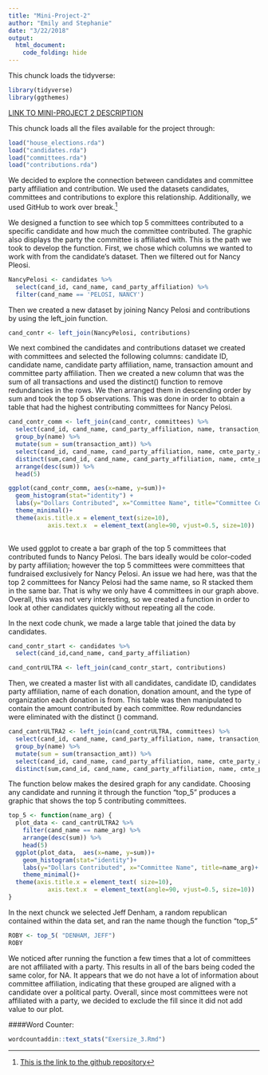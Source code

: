 ```yaml
---
title: "Mini-Project-2"
author: "Emily and Stephanie"
date: "3/22/2018"
output:
  html_document:
    code_folding: hide
---
```


This chunck loads the tidyverse:

```r
library(tidyverse)
library(ggthemes)
```

[LINK TO MINI-PROJECT 2 DESCRIPTION](https://beanumber.github.io/sds192/mod_data.html)

This chunck loads all the files available for the project through:
```r
load("house_elections.rda")
load("candidates.rda")
load("committees.rda")
load("contributions.rda")
```

We decided to explore the connection between candidates and committee party affiliation and contribution.  We used the datasets candidates, committees and contributions to explore this relationship.  Additionally, we used GitHub to work over break.[^1]

We designed a function to see which top 5 committees contributed to a specific candidate and how much the committee contributed.  The graphic also displays the party the committee is affiliated with.  This is the path we took to develop the function.  First, we chose which columns we wanted to work with from the candidate’s dataset.  Then we filtered out for Nancy Pleosi.   


```r
NancyPelosi <- candidates %>%
  select(cand_id, cand_name, cand_party_affiliation) %>%
  filter(cand_name == 'PELOSI, NANCY')
```

Then we created a new dataset by joining Nancy Pelosi and contributions by using the left_join function.

```r
cand_contr <- left_join(NancyPelosi, contributions)
```


We next combined the candidates and contributions dataset we created with committees and selected the following columns: candidate ID, candidate name, candidate party affiliation, name, transaction amount and committee party affiliation.  Then we created a new column that was the sum of all transactions and used the distinct() function to remove redundancies in the rows.  We then arranged them in descending order by sum and took the top 5 observations. This was done in order to obtain a table that had the highest contributing committees for Nancy Pelosi.

```r
cand_contr_comm <- left_join(cand_contr, committees) %>%
  select(cand_id, cand_name, cand_party_affiliation, name, transaction_amt, cmte_party_affiliation) %>%
  group_by(name) %>%
  mutate(sum = sum(transaction_amt)) %>%
  select(cand_id, cand_name, cand_party_affiliation, name, cmte_party_affiliation, sum) %>%
  distinct(sum,cand_id, cand_name, cand_party_affiliation, name, cmte_party_affiliation) %>%
  arrange(desc(sum)) %>%
  head(5)
```

```r
ggplot(cand_contr_comm, aes(x=name, y=sum))+
  geom_histogram(stat="identity") + 
  labs(y="Dollars Contributed", x="Committee Name", title="Committee Contribution to Nancy Pelosi")+
  theme_minimal()+
  theme(axis.title.x = element_text(size=10),
           axis.text.x  = element_text(angle=90, vjust=0.5, size=10))
  
```

We used ggplot to create a bar graph of the top 5 committees that contributed funds to Nancy Pelosi. The bars ideally would be color-coded by party affiliation; however the top 5 committees were committees that fundraised exclusively for Nancy Pelosi.  An issue we had here, was that the top 2 committees for Nancy Pelosi had the same name, so R stacked them in the same bar.  That is why we only have 4 committees in our graph above.  Overall, this was not very interesting, so we created a function in order to look at other candidates quickly without repeating all the code.



In the next code chunk, we made a large table that joined the data by candidates.

```r
cand_contr_start <- candidates %>%
  select(cand_id,cand_name, cand_party_affiliation)
```


```r
cand_contrULTRA <- left_join(cand_contr_start, contributions) 
```

Then, we created a master list with all candidates, candidate ID, candidates party affiliation, name of each donation, donation amount, and the type of organization each donation is from. This table was then manipulated to contain the amount contributed by each committee.  Row redundancies were eliminated with the distinct () command.  

```r
cand_cantrULTRA2 <- left_join(cand_contrULTRA, committees) %>%
  select(cand_id, cand_name, cand_party_affiliation, name, transaction_amt, entity_type, cmte_party_affiliation) %>%
  group_by(name) %>%
  mutate(sum = sum(transaction_amt)) %>%
  select(cand_id, cand_name, cand_party_affiliation, name, cmte_party_affiliation, sum) %>%
  distinct(sum,cand_id, cand_name, cand_party_affiliation, name, cmte_party_affiliation) 
```


The function below makes the desired graph for any candidate.  Choosing any candidate and running it through the function “top_5” produces a graphic that shows the top 5 contributing committees.

```r
top_5 <- function(name_arg) {
  plot_data <- cand_cantrULTRA2 %>%
    filter(cand_name == name_arg) %>%
    arrange(desc(sum)) %>%
    head(5)
  ggplot(plot_data,  aes(x=name, y=sum))+
    geom_histogram(stat="identity")+
    labs(y="Dollars Contributed", x="Committee Name", title=name_arg)+
    theme_minimal()+
  theme(axis.title.x = element_text( size=10),
           axis.text.x  = element_text(angle=90, vjust=0.5, size=10))
}
```


In the next chunck we selected Jeff Denham, a random republican contained within the data set, and ran the name though the function "top_5"
```r
ROBY <- top_5( "DENHAM, JEFF")
ROBY
```


We noticed after running the function a few times that a lot of committees are not affiliated with a party.  This results in all of the bars being coded the same color, for NA. It appears that we do not have a lot of information about committee affiliation, indicating that these grouped are aligned with a candidate over a political party.  Overall, since most committees were not affiliated with a party, we decided to exclude the fill since it did not add value to our plot.



####Word Counter:
```r
wordcountaddin::text_stats("Exersize_3.Rmd")
```

[^1]: [This is the link to the github repository](https://github.com/EmilyGrote/sds192-mp2.git)


